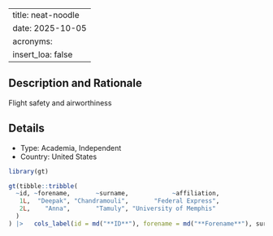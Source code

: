 
---
title: neat-noodle
date: 2025-10-05
acronyms:
  insert_loa: false
---

## Description and Rationale

Flight safety and airworthiness

## Details

* Type: Academia, Independent
* Country: United States

```r
library(gt)

gt(tibble::tribble(
  ~id, ~forename,       ~surname,            ~affiliation,
   1L,  "Deepak", "Chandramouli",       "Federal Express",
   2L,    "Anna",       "Tamuly", "University of Memphis"
  )
) |>   cols_label(id = md("**ID**"), forename = md("**Forename**"), surname ~ md("**Surname**"), affiliation ~ md("**Affiliation**"))
```
